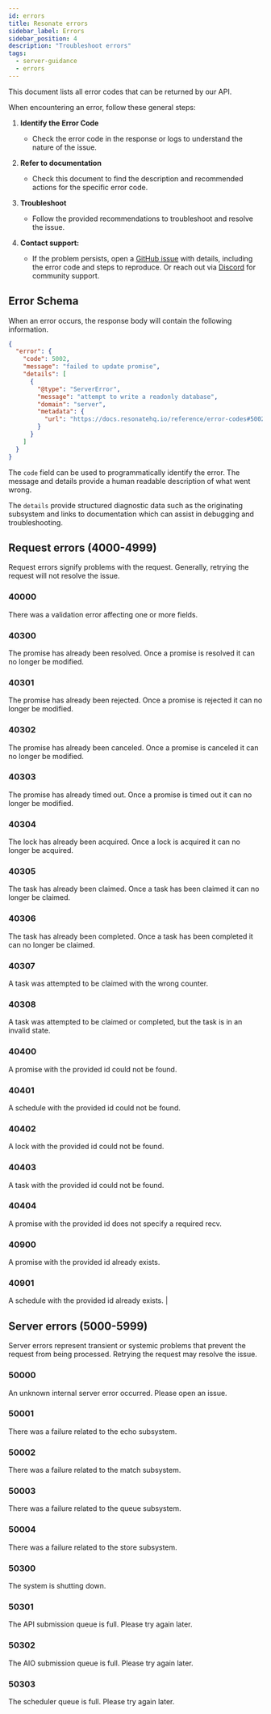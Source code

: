 ```yaml
---
id: errors
title: Resonate errors
sidebar_label: Errors
sidebar_position: 4
description: "Troubleshoot errors"
tags:
  - server-guidance
  - errors
---
```


This document lists all error codes that can be returned by our API.

When encountering an error, follow these general steps:

1. **Identify the Error Code**

   - Check the error code in the response or logs to understand the nature of the issue.

2. **Refer to documentation**

   - Check this document to find the description and recommended actions for the specific error code.

3. **Troubleshoot**

   - Follow the provided recommendations to troubleshoot and resolve the issue.

4. **Contact support:**
   - If the problem persists, open a [GitHub issue](https://github.com/resonatehq/resonate/issues/new) with details, including the error code and steps to reproduce.
     Or reach out via [Discord](https://resonatehq.io/discord) for community support.

## Error Schema

When an error occurs, the response body will contain the following information.

```json
{
  "error": {
    "code": 5002,
    "message": "failed to update promise",
    "details": [
      {
        "@type": "ServerError",
        "message": "attempt to write a readonly database",
        "domain": "server",
        "metadata": {
          "url": "https://docs.resonatehq.io/reference/error-codes#5002"
        }
      }
    ]
  }
}
```

The `code` field can be used to programmatically identify the error.
The message and details provide a human readable description of what went wrong.

The `details` provide structured diagnostic data such as the originating subsystem and links to documentation which can assist in debugging and troubleshooting.

## Request errors (4000-4999)

Request errors signify problems with the request. Generally, retrying the request will not resolve the issue.

### 40000

There was a validation error affecting one or more fields.

### 40300

The promise has already been resolved. Once a promise is resolved it can no longer be modified.

### 40301

The promise has already been rejected. Once a promise is rejected it can no longer be modified.

### 40302

The promise has already been canceled. Once a promise is canceled it can no longer be modified.

### 40303

The promise has already timed out. Once a promise is timed out it can no longer be modified.

### 40304

The lock has already been acquired. Once a lock is acquired it can no longer be acquired.

### 40305

The task has already been claimed. Once a task has been claimed it can no longer be claimed.

### 40306

The task has already been completed. Once a task has been completed it can no longer be claimed.

### 40307

A task was attempted to be claimed with the wrong counter.

### 40308

A task was attempted to be claimed or completed, but the task is in an invalid state.

### 40400

A promise with the provided id could not be found.

### 40401

A schedule with the provided id could not be found.

### 40402

A lock with the provided id could not be found.

### 40403

A task with the provided id could not be found.

### 40404

A promise with the provided id does not specify a required recv.

### 40900

A promise with the provided id already exists.

### 40901

A schedule with the provided id already exists. |

## Server errors (5000-5999)

Server errors represent transient or systemic problems that prevent the request from being processed.
Retrying the request may resolve the issue.

### 50000

An unknown internal server error occurred. Please open an issue.

### 50001

There was a failure related to the echo subsystem.

### 50002

There was a failure related to the match subsystem.

### 50003

There was a failure related to the queue subsystem.

### 50004

There was a failure related to the store subsystem.

### 50300

The system is shutting down.

### 50301

The API submission queue is full. Please try again later.

### 50302

The AIO submission queue is full. Please try again later.

### 50303

The scheduler queue is full. Please try again later.
